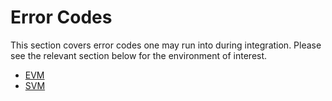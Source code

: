 # Error Codes

This section covers error codes one may run into during integration. Please see the relevant section below for the environment of interest.

- [EVM](errors/evm)
- [SVM](errors/svm)

